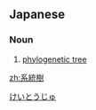 ==Japanese==
{{ja-kanjitab|けい|とう|じゅ|yomi=o}}

===Noun===
{{ja-noun|けいとうじゅ}}

# {{lb|ja|taxonomy}} [[phylogenetic tree]]

[[Category:ja:Taxonomy|けいとうじゅ]]

[[zh:系統樹]]